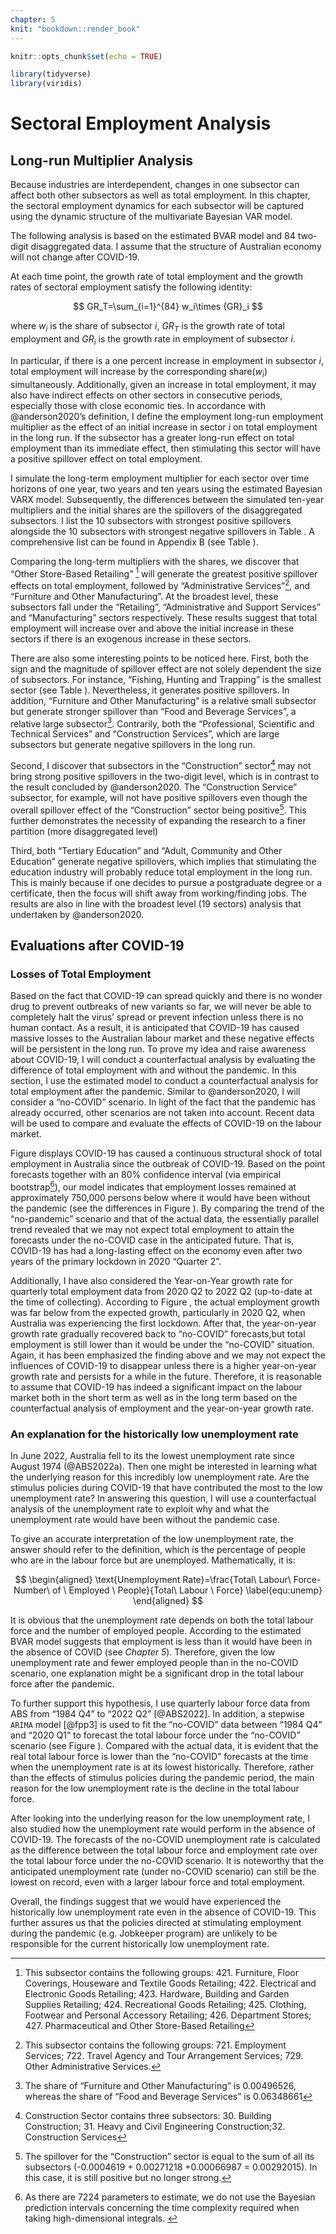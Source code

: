 ```yaml
---
chapter: 5
knit: "bookdown::render_book"
---
```



```r
knitr::opts_chunk$set(echo = TRUE)

library(tidyverse)
library(viridis)
```


# Sectoral Employment Analysis 



## Long-run Multiplier Analysis 

Because industries are interdependent, changes in one subsector can affect both other subsectors as well as total employment. In this chapter, the sectoral employment dynamics for each subsector will be captured using the dynamic structure of the multivariate Bayesian VAR model.



The following analysis is based on the estimated BVAR model and 84 two-digit disaggregated data. I assume that the structure of Australian economy will not change after COVID-19. 



At each time point, the growth rate of total employment and the growth rates of sectoral employment satisfy the following identity:

$$
GR_T=\sum_{i=1}^{84} w_i\times {GR}_i
$$

where $w_i$ is the share of subsector $i$, $GR_T$ is the growth rate of total employment and $GR_i$ is the growth rate in employment of subsector $i$. 




In particular, if there is a one percent increase in employment in subsector *i*, total employment will increase by the corresponding share($w_i$) simultaneously. Additionally, given an increase in total employment, it may also have indirect effects on other sectors in consecutive periods, especially those with close economic ties. In accordance with @anderson2020's definition, I define the employment long-run employment multiplier as the effect of an initial increase in sector *i* on total employment in the long run. If the subsector has a greater long-run effect on total employment than its immediate effect, then stimulating this sector will have a positive spillover effect on total employment. 




I simulate the long-term employment multiplier for each sector over time horizons of one year, two years and ten years using the estimated Bayesian VARX model. Subsequently, the differences between the simulated ten-year multipliers and the initial shares are the spillovers of the disaggregated subsectors. I list the 10 subsectors with strongest positive spillovers alongside the 10 subsectors with strongest negative spillovers in Table \ref{fig:spl}. A comprehensive list can be found in Appendix B (see Table \ref{dis:emp}). 





\begin{table}[H]
  \centering
  \caption{Disaggregated Subsectoral Long-run Employment Multipliers}
   \scalebox{0.7}{
    \begin{tabular}{|l|r|l|r|}
     \hline
    Sector/ Sub-sector &M10-M0 & Sector/ Sub-sector & M10-M0 \\
    \hline\hline
    75 Admin/ Public Administration & -0.0356327 & 42 Retail/ Other Store-Based Retailing & 0.01773361 \\
    80 Educ/ Preschool and School Education & -0.0320646 & 72 Admin/ Administrative Services & 0.01339419 \\
    81 Educ/Tertiary Education & -0.0215685 & 25Manu/ Furniture and Other Manufacturing & 0.01141447 \\
    84 Health/ Hospitals & -0.016484 & 39 Retail/ Motor Vehicle and Motor Vehicle Parts Retailing & 0.00966318 \\
    85 Health/ Medical and Other Health Care Services & -0.0112633 & 56 Info/ Broadcasting (except Internet) & 0.00736334 \\
    82 Educ/ Adult, Community and Other Education & -0.0109159 & 18 Manu/ Basic Chemical and Chemical Product Manufacturing & 0.00674883 \\
    46 Trans/ Road Transport & -0.0108955 & {33 Wholesale/ Basic Material Wholesaling} & 0.00646865 \\
    58 Info/Telecommunications Services & -0.0084901 & 13 Manu/ Textile, Leather, Clothing and Footwear Manufacturing & 0.00619223 \\
    11 Manu/ Food Product Manufacturing & -0.0082163 & 52 Trans/ Transport Support Services & 0.00617277 \\
    01 Agri/ Agriculture & -0.0076574 & 94 Other/ Repair and Maintenance & 0.00583089 \\
    \hline
    \end{tabular}}
    \begin{tablenotes} 
      \footnotesize
      \item Note: M10 is the 10-year long-run total employment multiplier and M0 is the shares of each sector.
      ;The M10-M0 is the spillover effect.;
      The M10/M0 is the spillover effect relative to the size of sector.
    \end{tablenotes}
  \label{fig:spl} 
\end{table}




Comparing the long-term multipliers with the shares, we discover that "Other Store-Based Retailing" ^[This subsector contains the following groups: 421. Furniture, Floor Coverings, Houseware and Textile Goods Retailing; 422. Electrical and Electronic Goods Retailing; 423. Hardware, Building and Garden Supplies Retailing; 424. Recreational Goods Retailing; 425. Clothing, Footwear and Personal Accessory Retailing; 426. Department Stores; 427. Pharmaceutical and Other Store-Based Retailing] will generate the greatest positive spillover effects on total employment, followed by "Administrative Services"^[This subsector contains the following groups: 721. Employment Services; 722. Travel Agency and Tour Arrangement Services; 729. Other Administrative Services.], and "Furniture and Other Manufacturing". At the broadest level, these subsectors fall under the "Retailing", "Administrative and Support Services" and "Manufacturing" sectors respectively. These results suggest that total employment will increase over and above the initial increase in these sectors if there is an exogenous increase in these sectors. 




There are also some interesting points to be noticed here. First, both the sign and the magnitude of spillover effect are not solely dependent the size of subsectors. For instance, "Fishing, Hunting and Trapping" is the smallest sector (see Table \ref{dis:emp}). Nevertheless, it generates positive spillovers. In addition, "Furniture and Other Manufacturing" is a relative small subsector but generate stronger spillover than "Food and Beverage Services", a relative large subsector^[The share of "Furniture and Other Manufacturing" is 0.00496526, whereas the share of "Food and Beverage Services" is 0.06348661]. Contrarily, both the "Professional, Scientific and Technical Services" and "Construction Services", which are large subsectors but generate negative spillovers in the long run. 






Second, I discover that subsectors in the "Construction" sector^[Construction Sector contains three subsectors: 30. Building Construction; 31. Heavy and Civil Engineering Construction;32. Construction Services] may not bring strong positive spillovers in the two-digit level, which is in contrast to the result concluded by @anderson2020. The "Construction Service" subsector, for example, will not have positive spillovers even though the overall spillover effect of the "Construction" sector being positive^[The spillover for the "Construction" sector is equal to the sum of all its subsectors (-0.0004619 + 0.00271218 +0.00066987 = 0.00292015). In this case, it is still positive but no longer strong.]. This further demonstrates the necessity of expanding the research to a finer partition (more disaggregated level)



<!-- Although the total spillovers of the "Construction" sector is still positive^[The Spillover for the "Construction" sector is equal to the sum of all its subsectors (-0.0004619 + 0.00271218 +0.00066987 = 0.00292015)], individual subsectors may not have positive spillovers, like the "Construction Service" subsector. This also proves the importance of extending the research to a finer partition (more disaggregated level). -->





Third, both "Tertiary Education" and "Adult, Community and Other Education" generate negative spillovers, which implies that stimulating the education industry will probably reduce total employment in the long run. This is mainly because if one decides to pursue a postgraduate degree or a certificate, then the focus will shift away from working/finding jobs. The results are also in line with the broadest level (19 sectors) analysis that undertaken by @anderson2020. 





## Evaluations after COVID-19





### Losses of Total Employment 



<!-- Based on the fact that COVID-19 can spread quickly and there is no wonder drug to prevent at the moment, it is expected that the COVID-19 still have a long-term impact on the Australian labour market. -->

<!-- The pandemic has caused massive losses to the Australian labour market. Nevertheless, based on the fact that COVID-19 can spread quickly and there is no wonder drug to cure it at the moment, it is expected that the COVID-19 still have a long-term impact on the Australian labour market. At this stage, an evaluation and counterfactual analysis would help to raise the awareness of the impacts of COVID-19.  -->

<!-- It is now commonly known that COVID-19 can be rigorously prevented by vaccines, face masks, and social distancing. We can never fully stop transmission of the virus or from being infected unless there is no interaction among people. -->


<!-- Based on the fact that COVID-19 can spread quickly and there are no wonder drugs to prevent outbreaks of new variants at the moment, it is expected that COVID-19 will still have a long-term impact on the Australian labour market. -->

Based on the fact that COVID-19 can spread quickly and there is no wonder drug to prevent outbreaks of new variants so far, we will never be able to completely halt the virus' spread or prevent infection unless there is no human contact. As a result, it is anticipated that COVID-19 has caused massive losses to the Australian labour market and these negative effects will be persistent in the long run. To prove my idea and raise awareness about COVID-19, I will conduct a counterfactual analysis by evaluating the difference of total employment with and without the pandemic. In this section, I use the estimated model to conduct a counterfactual analysis for total employment after the pandemic. Similar to @anderson2020, I will consider a "no-COVID" scenario. In light of the fact that the pandemic has already occurred, other scenarios are not taken into account. Recent data will be used to compare and evaluate the effects of COVID-19 on the labour market. 











\begin{figure}[H]
\includegraphics[scale=0.6]{cont_analysis}
\centering
\caption{Counterfactual analysis of total employment(in thousands) with confidence interval generated via bootstrap (Blue is counterfactual scenario (no-COVID);Black is the actual data)}
\label{fig:con}
\end{figure}



Figure \ref{fig:con} displays COVID-19 has caused a continuous structural shock of total employment in Australia since the outbreak of COVID-19. Based on the point forecasts together with an 80% confidence interval (via empirical bootstrap^[As there are 7224 parameters to estimate, we do not use the Bayesian prediction intervals concerning the time complexity required when taking high-dimensional integrals. ]), our model indicates that employment losses remained at approximately 750,000 persons below where it would have been without the pandemic (see the differences in Figure \ref{fig:con}). By comparing the trend of the "no-pandemic" scenario and that of the actual data, the essentially parallel trend revealed that we may not expect total employment to attain the forecasts under the no-COVID case in the anticipated future. That is, COVID-19 has had a long-lasting effect on the economy even after two years of the primary lockdown in 2020 "Quarter 2". 











\begin{figure}[H]
\includegraphics[scale=0.6]{yoy1}
\centering
\caption{Counterfactual analysis of Year-on-Year growth rate (forecasts generated via the estimated BVAR model)}
\label{fig:yoy}
\end{figure}




Additionally, I have also considered the Year-on-Year growth rate for quarterly total employment data from 2020 Q2 to 2022 Q2 (up-to-date at the time of collecting). According to Figure \ref{fig:yoy}, the actual employment growth was far below from the expected growth, particularly in 2020 Q2, when Australia was experiencing the first lockdown. After that, the year-on-year growth rate gradually recovered back to "no-COVID" forecasts,but total employment is still lower than it would be under the "no-COVID" situation. Again, it has been emphasized the finding above and we may not expect the influences of COVID-19 to disappear unless there is a higher year-on-year growth rate and persists for a while in the future. Therefore, it is reasonable to assume that COVID-19 has indeed a significant impact on the labour market both in the short term as well as in the long term based on the counterfactual analysis of employment and the year-on-year growth rate. 



<!-- Therefore, based on the counterfactual analysis of both employment and the year-on-year growth rate, it is reasonable to believe that COVID-19 has indeed a significant impact on the labour market in the short run as well as in the long run. -->



<!-- According to the enlarged graph on the right of Figure \ref{fig:con}, the gap seems to be smaller than before, which is due to the recovery of year-on-year growth rate (see Figure \ref{fig:yoy}). However, the trend for the actual data intends to be smoother in the future. On the other hand, the both lower and upper bound of the confidence interval has a sharp trend, making the actual data more difficult to recover from losses. Therefore, it is reasonable to believe that the COVID-19 has indeed a significant impact in the labour market in the short run as well as in the long run. Again, it has emphasize the finding above as "We may not expect the employment number to recover at the no-COVID level in a short period." -->




<!-- we can see the growth rate had a sharp increase than the previous year (at the time the shock happened). Even though the year-on-year growth rate has recovered to a no-COVID level, which means the influences of COVID-19 has mitigated. However, the losses has not fully covered unless there is a higher growth rate continuing for a period. Therefore, it has further underscore the damage of COVID-19 to the labour market cannot be fully recovered in a foreseen future.  -->







<!-- \begin{figure}[H] -->
<!-- \includegraphics[scale=0.6]{yoy2} -->
<!-- \centering -->
<!-- \caption{Forecast values of Year-on-Year growth rate till "2025 Q1" generated via the estimated BVAR model} -->
<!-- \label{fig:yoy2} -->
<!-- \end{figure} -->






<!-- Apart from this, I've also provided the forecasts under the optimistic scenario in Figure \ref{fig:yoy2} (i.e. no-COVID) for the total employment growth via the estimated model. At the moment, we may still expect the year-on-year growth rate maintain a level between the 3.25 to 3.75 percent till the "2024 Quarter 4". Again, unless the actual year-on-year growth rate is higher than the optimistic growth rate and persist for a while, we will not expect the influences of COVID-19 has fully perished. -->




### An explanation for the historically low unemployment rate 




In June 2022, Australia fell to its the lowest unemployment rate since August 1974 (@ABS2022a). Then one might be interested in learning what the underlying reason for this incredibly low unemployment rate. Are the stimulus policies during COVID-19 that have contributed the most to the low unemployment rate? In answering this question, I will use a counterfactual analysis of the unemployment rate to exploit why and what the unemployment rate would have been without the pandemic case. 




<!-- Is it a sharp increase in the total employment? Or it can be something else? However, as mentioned before, it is impossible that the total employment market to recover at the no-COVID level in a short term.  -->




To give an accurate interpretation of the low unemployment rate, the answer should refer to the definition, which is the percentage of people who are in the labour force but are unemployed. Mathematically, it is: 

$$
\begin{aligned}
\text{Unemployment Rate}=\frac{Total\ Labour\  Force- Number\ of \ Employed \ People}{Total\ Labour \ Force}
\label{equ:unemp}
\end{aligned}
$$



It is obvious that the unemployment rate depends on both the total labour force and the number of employed people. According to the estimated BVAR model suggests that employment is less than it would have been in the absence of COVID (see *Chapter 5*). Therefore, given the low unemployment rate and fewer employed people than in the no-COVID scenario, one explanation might be a significant drop in the total labour force after the pandemic. 



To further support this hypothesis, I use quarterly labour force data from ABS from "1984 Q4" to "2022 Q2" [@ABS2022]. In addition, a stepwise `ARIMA` model [@fpp3] is used to fit the "no-COVID" data between "1984 Q4" and "2020 Q1" to forecast the total labour force under the "no-COVID" scenario (see Figure \ref{fig:lab}). Compared with the actual data, it is evident that the real total labour force is lower than the "no-COVID" forecasts at the time when the unemployment rate is at its lowest historically. Therefore, rather than the effects of stimulus policies during the pandemic period, the main reason for the low unemployment rate is the decline in the total labour force. 











\begin{figure}[H]
\includegraphics[scale=0.6]{con_labourf}
\centering
\caption{Counterfactual analysis of the total labour force (Blue: the forecasts under the no-COVID scenario, Black is the Actual Data)}
\label{fig:lab}
\end{figure}


After looking into the underlying reason for the low unemployment rate, I also studied how the unemployment rate would perform in the absence of COVID-19. The forecasts of the no-COVID unemployment rate is calculated as the difference between the total labour force and employment rate over the total labour force under the no-COVID scenario. It is noteworthy that the anticipated unemployment rate (under no-COVID scenario) can still be the lowest on record, even with a larger labour force and total employment. 







Overall, the findings suggest that we would have experienced the historically low unemployment rate even in the absence of COVID-19. This further assures us that the policies directed at stimulating employment during the pandemic (e.g. Jobkeeper program) are unlikely to be responsible for the current historically low unemployment rate.



<!-- policies directed at stimulating employment during the pandemic (e.g. Jobkeeper program) are unlikely to be responsible for the current historically low unemployment rate.  -->





<!-- Moreover, the government should be aware that relatively small unemployment rate may reflect the labour shortage, which is likely to cause problems like losses of employers and increasing inflation.  -->





\begin{figure}[H]
\includegraphics[scale=0.7]{unempcont}
\centering
\caption{Counterfactual analysis of the unemployment rate in Australia}
\label{fig:unrate}
\end{figure}
 


















\clearpage

